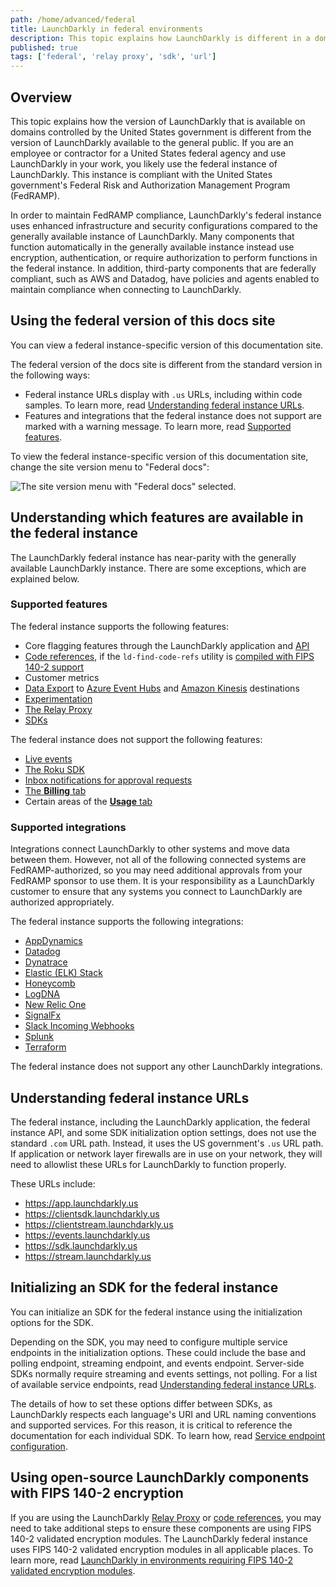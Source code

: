 ```yaml
---
path: /home/advanced/federal
title: LaunchDarkly in federal environments
description: This topic explains how LaunchDarkly is different in a domain controlled by the United States government.
published: true
tags: ['federal', 'relay proxy', 'sdk', 'url']
---
```


## Overview

This topic explains how the version of LaunchDarkly that is available on domains controlled by the United States government is different from the version of LaunchDarkly available to the general public. If you are an employee or contractor for a United States federal agency and use LaunchDarkly in your work, you likely use the federal instance of LaunchDarkly. This instance is compliant with the United States government's Federal Risk and Authorization Management Program (FedRAMP).

In order to maintain FedRAMP compliance, LaunchDarkly's federal instance uses enhanced infrastructure and security configurations compared to the generally available instance of LaunchDarkly. Many components that function automatically in the generally available instance instead use encryption, authentication, or require authorization to perform functions in the federal instance. In addition, third-party components that are federally compliant, such as AWS and Datadog, have policies and agents enabled to maintain compliance when connecting to LaunchDarkly.

## Using the federal version of this docs site

You can view a federal instance-specific version of this documentation site.

The federal version of the docs site is different from the standard version in the following ways:

- Federal instance URLs display with `.us` URLs, including within code samples. To learn more, read [Understanding federal instance URLs](#understanding-federal-instance-urls).
- Features and integrations that the federal instance does not support are marked with a warning message. To learn more, read [Supported features](#supported-features).

To view the federal instance-specific version of this documentation site, change the site version menu to "Federal docs":

![The site version menu with "Federal docs" selected.](federal-version-menu.png)

## Understanding which features are available in the federal instance

The LaunchDarkly federal instance has near-parity with the generally available LaunchDarkly instance. There are some exceptions, which are explained below.

### Supported features

The federal instance supports the following features:

- Core flagging features through the LaunchDarkly application and [API](https://apidocs.launchdarkly.com)
- [Code references](/home/code/code-references), if the `ld-find-code-refs` utility is [compiled with FIPS 140-2 support](/home/code/code-references/#using-code-references-in-federal-environments)
- Customer metrics
- [Data Export](/home/data-export) to [Azure Event Hubs](/home/data-export/event-hub) and [Amazon Kinesis](/home/data-export/kinesis) destinations
- [Experimentation](/home/about-experimentation)
- [The Relay Proxy](/home/relay-proxy)
- [SDKs](/sdk)

The federal instance does not support the following features:

* [Live events](/home/flags/live-events)
* [The Roku SDK](/sdk/client-side/roku)
* [Inbox notifications for approval requests](/home/feature-workflows/approvals/#viewing-flag-approval-requests)
* [The **Billing** tab](/home/billing/billing-tab)
* Certain areas of the [**Usage** tab](/home/billing/usage-metrics)

### Supported integrations

Integrations connect LaunchDarkly to other systems and move data between them. However, not all of the following connected systems are FedRAMP-authorized, so you may need additional approvals from your FedRAMP sponsor to use them. It is your responsibility as a LaunchDarkly customer to ensure that any systems you connect to LaunchDarkly are authorized appropriately.

The federal instance supports the following integrations:

* [AppDynamics](/integrations/appdynamics)
* [Datadog](/integrations/datadog)
* [Dynatrace](/integrations/dynatrace)
* [Elastic (ELK) Stack](/integrations/elastic-stack)
* [Honeycomb](/integrations/honeycomb)
* [LogDNA](/integrations/logdna)
* [New Relic One](/integrations/new-relic)
* [SignalFx](/integrations/signalfx)
* [Slack Incoming Webhooks](/integrations/slack/webhooks)
* [Splunk](/integrations/splunk)
* [Terraform](/integrations/terraform)

The federal instance does not support any other LaunchDarkly integrations.

## Understanding federal instance URLs

The federal instance, including the LaunchDarkly application, the federal instance API, and some SDK initialization option settings, does not use the standard `.com` URL path. Instead, it uses the US government's `.us` URL path. If application or network layer firewalls are in use on your network, they will need to allowlist these URLs for LaunchDarkly to function properly.

These URLs include:

- https://app.launchdarkly.us
- https://clientsdk.launchdarkly.us
- https://clientstream.launchdarkly.us
- https://events.launchdarkly.us
- https://sdk.launchdarkly.us
- https://stream.launchdarkly.us

## Initializing an SDK for the federal instance

You can initialize an SDK for the federal instance using the initialization options for the SDK.

Depending on the SDK, you may need to configure multiple service endpoints in the initialization options. These could include the base and polling endpoint, streaming endpoint, and events endpoint. Server-side SDKs normally require streaming and events settings, not polling. For a list of available service endpoints, read [Understanding federal instance URLs](#understanding-federal-instance-urls).

The details of how to set these options differ between SDKs, as LaunchDarkly respects each language's URI and URL naming conventions and supported services. For this reason, it is critical to reference the documentation for each individual SDK. To learn how, read [Service endpoint configuration](/sdk/features/service-endpoint-configuration).

## Using open-source LaunchDarkly components with FIPS 140-2 encryption

If you are using the LaunchDarkly [Relay Proxy](/home/relay-proxy) or [code references](/home/code/code-references), you may need to take additional steps to ensure these components are using FIPS 140-2 validated encryption modules. The LaunchDarkly federal instance uses FIPS 140-2 validated encryption modules in all applicable places. To learn more, read [LaunchDarkly in environments requiring FIPS 140-2 validated encryption modules](/home/advanced/fips-140-2-encryption).

